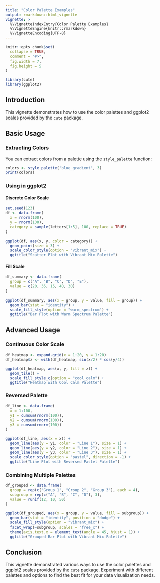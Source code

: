 ```yaml
---
title: "Color Palette Examples"
output: rmarkdown::html_vignette
vignette: >
  %\VignetteIndexEntry{Color Palette Examples}
  %\VignetteEngine{knitr::rmarkdown}
  %\VignetteEncoding{UTF-8}
---
```


```r
knitr::opts_chunk$set(
  collapse = TRUE,
  comment = "#>",
  fig.width = 7,
  fig.height = 5
)
```

```r
library(cute)
library(ggplot2)
```

## Introduction

This vignette demonstrates how to use the color palettes and ggplot2 scales provided by the `cute` package.

## Basic Usage

### Extracting Colors

You can extract colors from a palette using the `style_palette` function:

```r
colors <- style_palette("blue_gradient", 3)
print(colors)
```

### Using in ggplot2

#### Discrete Color Scale

```r
set.seed(123)
df <- data.frame(
  x = rnorm(100),
  y = rnorm(100),
  category = sample(letters[1:5], 100, replace = TRUE)
)

ggplot(df, aes(x, y, color = category)) +
  geom_point(size = 3) +
  scale_color_style(option = "vibrant_mix") +
  ggtitle("Scatter Plot with Vibrant Mix Palette")
```

#### Fill Scale

```r
df_summary <- data.frame(
  group = c("A", "B", "C", "D", "E"),
  value = c(20, 35, 15, 40, 30)
)

ggplot(df_summary, aes(x = group, y = value, fill = group)) +
  geom_bar(stat = "identity") +
  scale_fill_style(option = "warm_spectrum") +
  ggtitle("Bar Plot with Warm Spectrum Palette")
```

## Advanced Usage

### Continuous Color Scale

```r
df_heatmap <- expand.grid(x = 1:20, y = 1:20)
df_heatmap$z <- with(df_heatmap, sin(x/2) * cos(y/4))

ggplot(df_heatmap, aes(x, y, fill = z)) +
  geom_tile() +
  scale_fill_style_c(option = "cool_calm") +
  ggtitle("Heatmap with Cool Calm Palette")
```

### Reversed Palette

```r
df_line <- data.frame(
  x = 1:100,
  y1 = cumsum(rnorm(100)),
  y2 = cumsum(rnorm(100)),
  y3 = cumsum(rnorm(100))
)

ggplot(df_line, aes(x = x)) +
  geom_line(aes(y = y1, color = "Line 1"), size = 1) +
  geom_line(aes(y = y2, color = "Line 2"), size = 1) +
  geom_line(aes(y = y3, color = "Line 3"), size = 1) +
  scale_color_style(option = "pastel", direction = -1) +
  ggtitle("Line Plot with Reversed Pastel Palette")
```

### Combining Multiple Palettes

```r
df_grouped <- data.frame(
  group = rep(c("Group 1", "Group 2", "Group 3"), each = 4),
  subgroup = rep(c("A", "B", "C", "D"), 3),
  value = runif(12, 10, 50)
)

ggplot(df_grouped, aes(x = group, y = value, fill = subgroup)) +
  geom_bar(stat = "identity", position = "dodge") +
  scale_fill_style(option = "vibrant_mix") +
  facet_wrap(~subgroup, scales = "free_x") +
  theme(axis.text.x = element_text(angle = 45, hjust = 1)) +
  ggtitle("Grouped Bar Plot with Vibrant Mix Palette")
```

## Conclusion

This vignette demonstrated various ways to use the color palettes and ggplot2 scales provided by the `cute` package. Experiment with different palettes and options to find the best fit for your data visualization needs.
